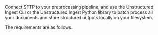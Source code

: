 Connect SFTP to your preprocessing pipeline, and use the Unstructured Ingest CLI or the Unstructured Ingest Python library to batch process all your documents and store structured outputs locally on your filesystem.

The requirements are as follows. 


<SharedSFTP />
<SharedSFTPCLIAPI />